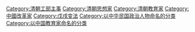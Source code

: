 {{Catmore}}

[[Category:清朝工部主事|Category:清朝工部主事]]
[[Category:清朝思想家|Category:清朝思想家]]
[[Category:清朝教育家|Category:清朝教育家]]
[[Category:中國改革家|Category:中國改革家]]
[[Category:戊戌变法‎|Category:戊戌变法‎]]
[[Category:以中华民国政治人物命名的分类|Category:以中华民国政治人物命名的分类]]
[[Category:以中国教育家命名的分类|Category:以中国教育家命名的分类]]